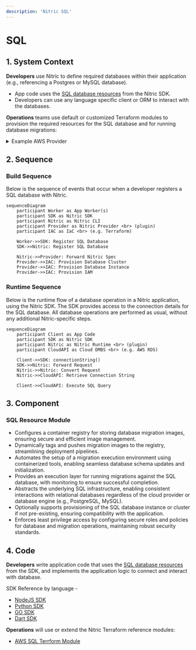 ```yaml
---
description: 'Nitric SQL'
---
```


# SQL

## 1. System Context

**Developers** use Nitric to define required databases within their application (e.g., referencing a Postgres or MySQL database).

- App code uses the [SQL database resources](/sql) from the Nitric SDK.
- Developers can use any language specific client or ORM to interact with the databases.

**Operations** teams use default or customized Terraform modules to provision the required resources for the SQL database and for running database migrations:

<details>
  <summary>Example AWS Provider</summary>

- **AWS RDS** (or another SQL provider) hosts the actual database.
- **AWS ECR** (Elastic Container Registry) stores the database migration image.
- **AWS CodeBuild** runs the migration image against the database on startup.
- **AWS IAM** manages roles and policies granting CodeBuild access to pull images from ECR, access VPC resources, and more.

```mermaid
flowchart TD
    Developer["Developer"]
    Operations["Operations"]
    NitricApp["nitric up"]
    RDS["AWS RDS (SQL Database)"]
    ECR["AWS ECR"]
    CodeBuild["AWS CodeBuild (Executes Migrations)"]
    IAM["AWS IAM"]
    Lambda["AWS Lambda Functions"]

    Developer -->|Write Code| NitricApp
    Operations -->|Terraform| NitricApp
    NitricApp -->|Provision & Configure| RDS
    NitricApp -->|Push/Tag Image| ECR
    NitricApp -->|Run Migrations| CodeBuild
    NitricApp -->|Manage Permissions| IAM
    Lambda -->|Access Database| RDS
    IAM -->Lambda

    CodeBuild -->|Executes SQL Migrations| RDS
    IAM --> RDS
    IAM --> ECR
    IAM --> CodeBuild

classDef default line-height:1;
classDef edgeLabel line-height:2;
```

</details>

## 2. Sequence

### Build Sequence

Below is the sequence of events that occur when a developer registers a SQL database with Nitric.

```mermaid
sequenceDiagram
    participant Worker as App Worker(s)
    participant SDK as Nitric SDK
    participant Nitric as Nitric CLI
    participant Provider as Nitric Provider <br> (plugin)
    participant IAC as IaC <br> (e.g. Terraform)

    Worker->>SDK: Register SQL Database
    SDK->>Nitric: Register SQL Database

    Nitric->>Provider: Forward Nitric Spec
    Provider->>IAC: Provision Database Cluster
    Provider->>IAC: Provision Database Instance
    Provider->>IAC: Provision IAM
```

### Runtime Sequence

Below is the runtime flow of a database operation in a Nitric application, using the Nitric SDK. The SDK provides access to the connection details for the SQL database. All database operations are performed as usual, without any additional Nitric-specific steps.

```mermaid
sequenceDiagram
    participant Client as App Code
    participant SDK as Nitric SDK
    participant Nitric as Nitric Runtime <br> (plugin)
    participant CloudAPI as Cloud DMBS <br> (e.g. AWS RDS)

    Client->>SDK: connectionString()
    SDK->>Nitric: Forward Request
    Nitric->>Nitric: Convert Request
    Nitric->>CloudAPI: Retrieve Connection String

    Client->>CloudAPI: Execute SQL Query
```

## 3. Component

### SQL Resource Module

- Configures a container registry for storing database migration images, ensuring secure and efficient image management.
- Dynamically tags and pushes migration images to the registry, streamlining deployment pipelines.
- Automates the setup of a migration execution environment using containerized tools, enabling seamless database schema updates and initialization.
- Provides an execution layer for running migrations against the SQL database, with monitoring to ensure successful completion.
- Abstracts the underlying SQL infrastructure, enabling consistent interactions with relational databases regardless of the cloud provider or database engine (e.g., PostgreSQL, MySQL).
- Optionally supports provisioning of the SQL database instance or cluster if not pre-existing, ensuring compatibility with the application.
- Enforces least privilege access by configuring secure roles and policies for database and migration operations, maintaining robust security standards.

## 4. Code

**Developers** write application code that uses the [SQL database resources](/sql) from the SDK, and implements the application logic to connect and interact with database.

SDK Reference by language -

- [NodeJS SDK](/reference/nodejs/sql/sql)
- [Python SDK](/reference/python/sql/sql)
- [GO SDK](/reference/go/sql/sql)
- [Dart SDK](/reference/dart/sql/sql)

**Operations** will use or extend the Nitric Terraform reference modules:

- [AWS SQL Terrform Module](https://github.com/nitrictech/nitric/blob/main/cloud/aws/deploytf/.nitric/modules/sql/main.tf)
